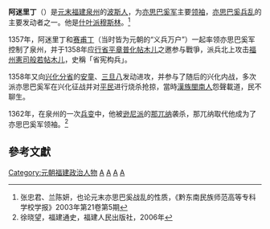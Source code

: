 '''阿迷里丁'''（{{bd|14世纪||1362年||catIdx=A}}）是[[元末|元末]][[福建|福建]][[泉州|泉州]]的[[波斯人|波斯人]]，为[[亦思巴奚军|亦思巴奚军]]主要[[领袖|领袖]]，[[亦思巴奚兵乱|亦思巴奚兵乱]]的主要发动者之一。他是[[什叶派|什叶派]][[穆斯林|穆斯林]]。<ref name="也论元末亦思巴奚战乱的性质">张忠君、兰陈妍，也论元末亦思巴奚战乱的性质，《黔东南民族师范高等专科学校学报》2003年第21卷第5期</ref>

1357年，阿迷里丁和[[赛甫丁|赛甫丁]]（当时皆为元朝的“义兵万户”）一起率领亦思巴奚军控制了泉州，并于1358年应[[平章|行省平章]][[普化帖木儿|普化帖木儿]]之邀参与戰爭，派兵北上攻击[[福州|福州]][[廉訪|憲司]][[般若帖木儿|般若帖木儿]]，史稱「省宪构兵」。

1358年又向[[兴化分省|兴化分省]]的[[安童_(至正年间)|安童]]、[[三旦八|三旦八]]发动进攻，并参与了随后的兴化内战，多次派亦思巴奚军在兴化征战并对[[平民|平民]]进行烧杀抢掠，當時[[漢族|漢族]][[閩南人|閩南人]]怨聲載道，民不聊生。

1362年，在泉州的一次[[兵变|兵变]]中，他被[[逊尼派|逊尼派]]的[[那兀纳|那兀纳]]袭杀，那兀纳取代他成为了亦思巴奚军领袖。<ref name="福建通史">徐晓望，福建通史，福建人民出版社，2006年</ref>

==參考文獻==
<div class="references-small">
<references></references>
</div>

[[Category:元朝福建政治人物|Category:元朝福建政治人物]]
[[Category:元朝軍事人物|A]]
[[Category:元朝穆斯林|A]]
[[Category:什葉派穆斯林|A]]
[[Category:波斯裔元朝人|A]]